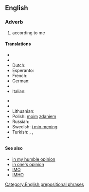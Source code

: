 ==English==
===Adverb===
{{infl|en|adverb|head=[[in]] [[my]] [[opinion]]}}

#according to me

====Translations====
{{trans-top|according to me}}
* {{trreq|Armenian}}
* {{trreq|Bulgarian}}
* Dutch: {{t|nl|naar mijn mening}}
* Esperanto: {{t|eo|miaopinie|xs=Esperanto}}
* French: {{t|fr|à mon avis}}
* German: {{t-|de|meiner Meinung nach}}
* {{trreq|Hungarian}}
* Italian: {{t|it|secondo me}}
{{trans-mid}}
* {{trreq|Japanese}}
* {{trreq|Korean}}
* Lithuanian: {{t-|lt|mano nuomone|xs=Lithuanian}}
* Polish: [[mój|moim]] [[zdanie]]m
* Russian: {{t+|ru|по-моему|tr=po-mójemu}}
* Swedish: [[i min mening]]
* Turkish: {{t|tr|bence}},  {{t|tr|bana göre}},  {{t|tr|fikrimce}}
* {{trreq|Vietnamese}}
{{trans-bottom}}

====See also====
* [[in my humble opinion]]
* [[in one's opinion]]
* [[IMO]]
* [[IMHO]]

[[Category:English prepositional phrases]]